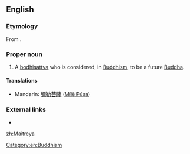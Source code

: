 ==English==

===Etymology===
From {{etyl|sa|en}} {{term|sc=Deva|मैत्रेय|tr=Maitreya|lang=sa}}.

===Proper noun===
{{en-proper noun}}

# A [[bodhisattva]] who is considered, in [[Buddhism]], to be a future [[Buddha]].

====Translations====
{{trans-top|the bodhisatva}}
*Mandarin: [[彌勒菩薩]] ([[Mílè Púsa]])
{{trans-mid}}
{{trans-bottom}}

===External links===
* {{pedialite}}

[[Category:en:Buddhism]]

[[zh:Maitreya]]